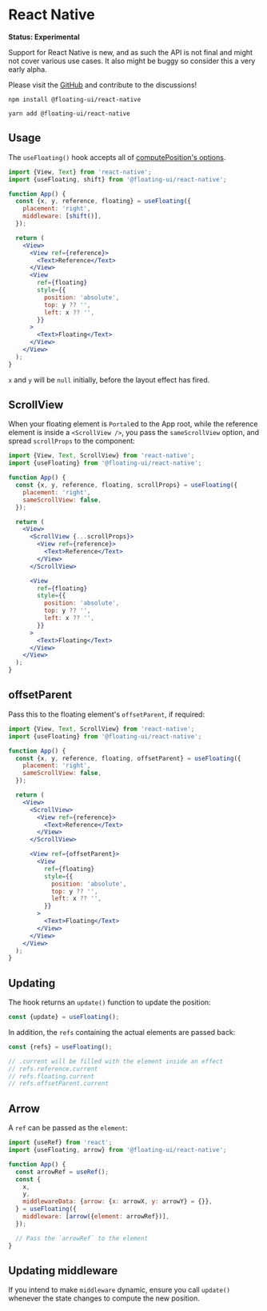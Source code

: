 
# React Native

**Status: Experimental**

Support for React Native is new, and as such the API is not final
and might not cover various use cases. It also might be buggy so
consider this a very early alpha.

Please visit the
[GitHub](https://github.com/atomiks/floating-ui/) and contribute
to the discussions!

```shell
npm install @floating-ui/react-native
```

```shell
yarn add @floating-ui/react-native
```

## Usage

The `useFloating()` hook accepts all of
[computePosition's options](/docs/computePosition#options).

```jsx
import {View, Text} from 'react-native';
import {useFloating, shift} from '@floating-ui/react-native';

function App() {
  const {x, y, reference, floating} = useFloating({
    placement: 'right',
    middleware: [shift()],
  });

  return (
    <View>
      <View ref={reference}>
        <Text>Reference</Text>
      </View>
      <View
        ref={floating}
        style={{
          position: 'absolute',
          top: y ?? '',
          left: x ?? '',
        }}
      >
        <Text>Floating</Text>
      </View>
    </View>
  );
}
```

`x` and `y` will be `null` initially, before the layout effect
has fired.

## ScrollView

When your floating element is `Portal`ed to the App root, while
the reference element is inside a `<ScrollView />`, you pass the
`sameScrollView` option, and spread `scrollProps` to the
component:

```jsx {5,7,12}
import {View, Text, ScrollView} from 'react-native';
import {useFloating} from '@floating-ui/react-native';

function App() {
  const {x, y, reference, floating, scrollProps} = useFloating({
    placement: 'right',
    sameScrollView: false,
  });

  return (
    <View>
      <ScrollView {...scrollProps}>
        <View ref={reference}>
          <Text>Reference</Text>
        </View>
      </ScrollView>

      <View
        ref={floating}
        style={{
          position: 'absolute',
          top: y ?? '',
          left: x ?? '',
        }}
      >
        <Text>Floating</Text>
      </View>
    </View>
  );
}
```

## offsetParent

Pass this to the floating element's `offsetParent`, if required:

```jsx {5,18}
import {View, Text, ScrollView} from 'react-native';
import {useFloating} from '@floating-ui/react-native';

function App() {
  const {x, y, reference, floating, offsetParent} = useFloating({
    placement: 'right',
    sameScrollView: false,
  });

  return (
    <View>
      <ScrollView>
        <View ref={reference}>
          <Text>Reference</Text>
        </View>
      </ScrollView>

      <View ref={offsetParent}>
        <View
          ref={floating}
          style={{
            position: 'absolute',
            top: y ?? '',
            left: x ?? '',
          }}
        >
          <Text>Floating</Text>
        </View>
      </View>
    </View>
  );
}
```

## Updating

The hook returns an `update()` function to update the position:

```js
const {update} = useFloating();
```

In addition, the `refs` containing the actual elements are passed
back:

```js
const {refs} = useFloating();

// .current will be filled with the element inside an effect
// refs.reference.current
// refs.floating.current
// refs.offsetParent.current
```

## Arrow

A `ref` can be passed as the `element`:

```jsx {5,9,11}
import {useRef} from 'react';
import {useFloating, arrow} from '@floating-ui/react-native';

function App() {
  const arrowRef = useRef();
  const {
    x,
    y,
    middlewareData: {arrow: {x: arrowX, y: arrowY} = {}},
  } = useFloating({
    middleware: [arrow({element: arrowRef})],
  });

  // Pass the `arrowRef` to the element
}
```

## Updating middleware

If you intend to make `middleware` dynamic, ensure you call
`update()` whenever the state changes to compute the new
position.
